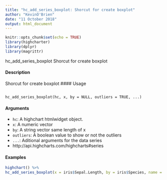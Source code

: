 ```yaml
---
title: "hc_add_series_boxplot: Shorcut for create boxplot"
author: "KevinO'Brien"
date: "11 October 2018"
output: html_document
---
```


```r
knitr::opts_chunk$set(echo = TRUE)
library(highcharter)
library(dplyr)
library(magrittr)
```

hc_add_series_boxplot Shorcut for create boxplot

#### Description 

Shorcut for create boxplot
#### Usage

<pre><code>
hc_add_series_boxplot(hc, x, by = NULL, outliers = TRUE, ...)
</code></pre>

#### Arguments 

* ``hc ``: A highchart htmlwidget object.
* ``x``: A numeric vector
* ``by``: A string vector same length of x
* ``outliers``: A boolean value to show or not the outliers
* ``...``: Aditional arguments for the data series 
 - http://api.highcharts.com/highcharts#series

#### Examples
```r
highchart() %>%
hc_add_series_boxplot(x = iris$Sepal.Length, by = iris$Species, name = "length")
````
